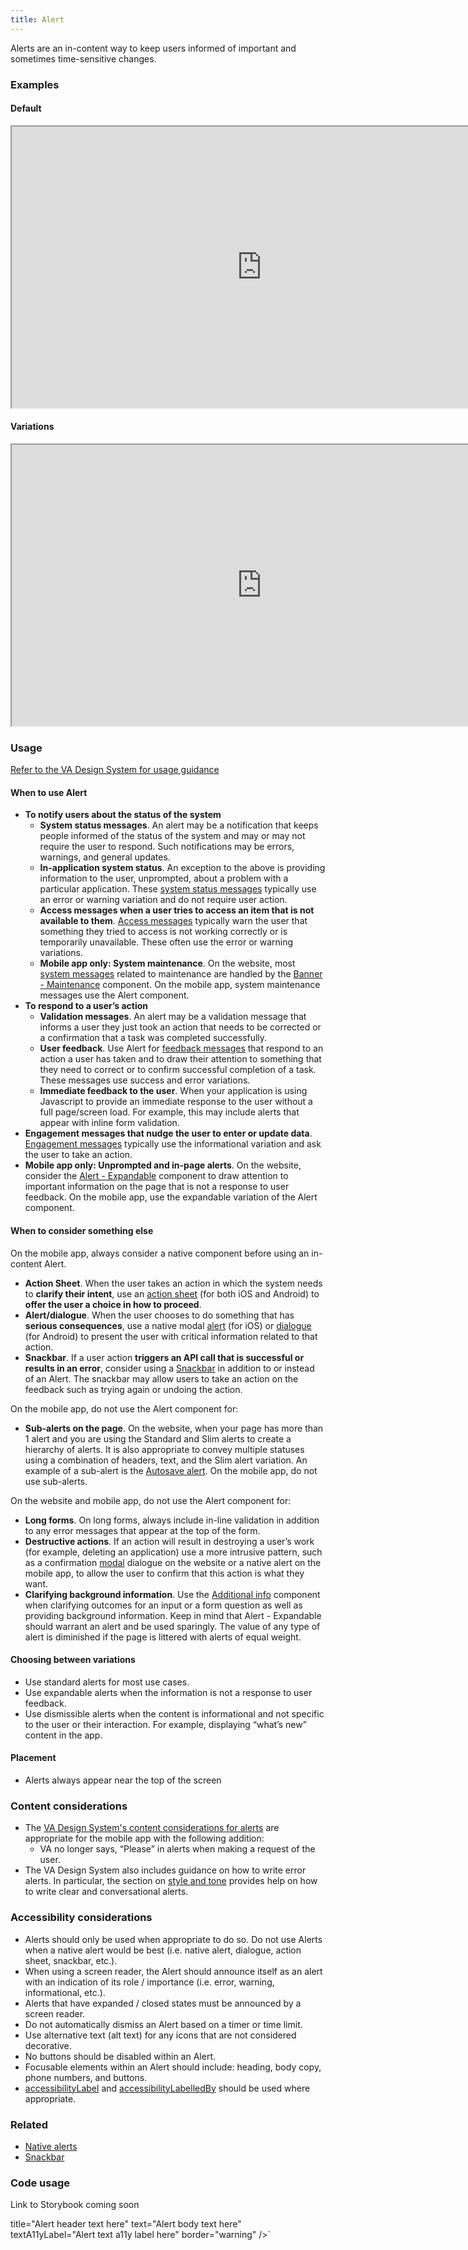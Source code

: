 ```yaml
---
title: Alert
---
```



Alerts are an in-content way to keep users informed of important and sometimes time-sensitive changes.

### Examples

#### Default
<iframe width="800" height="450" alt="Image of master component in Figma showing light and dark mode" src="https://www.figma.com/embed?embed_host=share&url=https%3A%2F%2Fwww.figma.com/file/DlEO0NFO9TclCmAqQ8giCi/%5BNEW%5D-Alert---%236853?type=design&node-id=258-2783&mode=design&t=Uk3x5mXgPNMQjinW-4" allowfullscreen></iframe>

#### Variations
<iframe width="800" height="450" alt="Image of component examples in Figma" src="https://www.figma.com/embed?embed_host=share&url=https%3A%2F%2Fwww.figma.com/file/DlEO0NFO9TclCmAqQ8giCi/%5BNEW%5D-Alert---%236853?type=design&node-id=258-2769&mode=design&t=Uk3x5mXgPNMQjinW-4" allowfullscreen></iframe>

### Usage

[Refer to the VA Design System for usage guidance](https://design.va.gov/components/alert)

#### When to use Alert
* **To notify users about the status of the system**
    * **System status messages**. An alert may be a notification that keeps people informed of the status of the system and may or may not require the user to respond. Such notifications may be errors, warnings, and general updates.
    * **In-application system status**. An exception to the above is providing information to the user, unprompted, about a problem with a particular application. These [system status messages](https://design.va.gov/content-style-guide/error-messages/system) typically use an error or warning variation and do not require user action.
    * **Access messages when a user tries to access an item that is not available to them**. [Access messages](https://design.va.gov/content-style-guide/error-messages/access) typically warn the user that something they tried to access is not working correctly or is temporarily unavailable. These often use the error or warning variations.
    * **Mobile app only: System maintenance**. On the website, most [system messages](https://design.va.gov/content-style-guide/error-messages/system) related to maintenance are handled by the [Banner - Maintenance](https://design.va.gov/components/banner/maintenance) component. On the mobile app, system maintenance messages use the Alert component.
* **To respond to a user’s action**
    * **Validation messages**. An alert may be a validation message that informs a user they just took an action that needs to be corrected or a confirmation that a task was completed successfully.
    * **User feedback**. Use Alert for [feedback messages](https://design.va.gov/content-style-guide/error-messages/feedback) that respond to an action a user has taken and to draw their attention to something that they need to correct or to confirm successful completion of a task. These messages use success and error variations.
    * **Immediate feedback to the user**. When your application is using Javascript to provide an immediate response to the user without a full page/screen load. For example, this may include alerts that appear with inline form validation.
* **Engagement messages that nudge the user to enter or update data**. [Engagement messages](https://design.va.gov/content-style-guide/error-messages/engagement) typically use the informational variation and ask the user to take an action.
* **Mobile app only: Unprompted and in-page alerts**. On the website, consider the [Alert - Expandable](https://design.va.gov/components/alert-expandable) component to draw attention to important information on the page that is not a response to user feedback. On the mobile app, use the expandable variation of the Alert component.

#### When to consider something else
On the mobile app, always consider a native component before using an in-content Alert.
* **Action Sheet**. When the user takes an action in which the system needs to **clarify their intent**, use an [action sheet](https://developer.apple.com/design/human-interface-guidelines/action-sheets) (for both iOS and Android) to **offer the user a choice in how to proceed**.
* **Alert/dialogue**. When the user chooses to do something that has **serious consequences**, use a native modal [alert](https://developer.apple.com/design/human-interface-guidelines/alerts) (for iOS) or [dialogue](https://m3.material.io/components/dialogs/overview) (for Android) to present the user with critical information related to that action.
* **Snackbar**. If a user action **triggers an API call that is successful or results in an error**, consider using a [Snackbar](https://department-of-veterans-affairs.github.io/va-mobile-app/docs/Flagship%20design%20library/Components/Alerts%20and%20Progress/Snackbar/) in addition to or instead of an Alert. The snackbar may allow users to take an action on the feedback such as trying again or undoing the action.

On the mobile app, do not use the Alert component for:
* **Sub-alerts on the page**. On the website, when your page has more than 1 alert and you are using the Standard and Slim alerts to create a hierarchy of alerts. It is also appropriate to convey multiple statuses using a combination of headers, text, and the Slim alert variation. An example of a sub-alert is the [Autosave alert](https://design.va.gov/components/form/autosave). On the mobile app, do not use sub-alerts.

On the website and mobile app, do not use the Alert component for:
* **Long forms**. On long forms, always include in-line validation in addition to any error messages that appear at the top of the form.
* **Destructive actions**. If an action will result in destroying a user’s work (for example, deleting an application) use a more intrusive pattern, such as a confirmation [modal](https://design.va.gov/components/modal) dialogue on the website or a native alert on the mobile app, to allow the user to confirm that this action is what they want.
* **Clarifying background information**. Use the [Additional info](https://design.va.gov/components/additional-info) component when clarifying outcomes for an input or a form question as well as providing background information. Keep in mind that Alert - Expandable should warrant an alert and be used sparingly. The value of any type of alert is diminished if the page is littered with alerts of equal weight.

#### Choosing between variations
* Use standard alerts for most use cases.
* Use expandable alerts when the information is not a response to user feedback.
* Use dismissible alerts when the content is informational and not specific to the user or their interaction. For example, displaying “what’s new” content in the app.

#### Placement
* Alerts always appear near the top of the screen

### Content considerations
* The [VA Design System's content considerations for alerts](https://design.va.gov/components/alert#content-considerations) are appropriate for the mobile app with the following addition:
    * VA no longer says, “Please” in alerts when making a request of the user.
* The VA Design System also includes guidance on how to write error alerts. In particular, the section on [style and tone](https://design.va.gov/patterns/help-users-to/recover-from-errors#style-and-tone) provides help on how to write clear and conversational alerts.

### Accessibility considerations
* Alerts should only be used when appropriate to do so. Do not use Alerts when a native alert would be best (i.e. native alert, dialogue, action sheet, snackbar, etc.).
* When using a screen reader, the Alert should announce itself as an alert with an indication of its role / importance (i.e. error, warning, informational, etc.).
* Alerts that have expanded / closed states must be announced by a screen reader.
* Do not automatically dismiss an Alert based on a timer or time limit.
* Use alternative text (alt text) for any icons that are not considered decorative.
* No buttons should be disabled within an Alert.
* Focusable elements within an Alert should include: heading, body copy, phone numbers, and buttons.
* [accessibilityLabel](https://reactnative.dev/docs/accessibility#accessibilitylabel) and [accessibilityLabelledBy](https://reactnative.dev/docs/accessibility#accessibilitylabelledby-android) should be used where appropriate.

### Related
* [Native alerts](https://department-of-veterans-affairs.github.io/va-mobile-app/docs/Flagship%20design%20library/Patterns/confirmation-messages/)
* [Snackbar](https://department-of-veterans-affairs.github.io/va-mobile-app/docs/Flagship%20design%20library/Components/Alerts%20and%20Progress/Snackbar)

### Code usage
Link to Storybook coming soon

  title="Alert header text here" 
  text="Alert body text here"
  textA11yLabel="Alert text a11y label here"
  border="warning"
/>`

<ComponentTopInfo componentName="AlertBox" example={exampleString} codeString={AlertBoxString} />